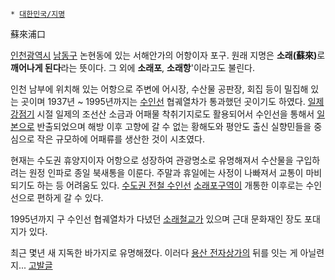  * [[대한민국/지명]]

蘇來浦口

[[인천광역시]] [[남동구]] 논현동에 있는 서해안가의 어항이자 포구. 원래 지명은 '''소래(蘇來)'''로 '''깨어나게 된다'''라는 뜻이다. 그 외에 '''소래포''', '''소래항''''이라고도 불린다. 

인천 남부에 위치해 있는 어항으로 주변에 어시장, 수산물 공판장, 회집 등이 밀집해 있는 곳이며 1937년 ~ 1995년까지는 [[수인선]] 협궤열차가 통과했던 곳이기도 하였다. [[일제강점기]] 시절 일제의 조선산 소금과 어패물 착취기지로도 활용되어서 수인선을 통해서 [[일본]]으로 반출되었으며 해방 이후 고향에 갈 수 없는 황해도와 평안도 출신 실향민들을 중심으로 작은 규모하에 어패류를 생산한 것이 시초였다. 

현재는 수도권 휴양지이자 어항으로 성장하여 관광명소로 유명해져서 수산물을 구입하려는 원정 인파로 종일 북새통을 이룬다. 주말과 휴일에는 사정이 나빠져서 교통이 마비되기도 하는 등 어려움도 있다. [[수도권 전철 수인선]] [[소래포구역]]이 개통한 이후로는 수인선으로 편하게 갈 수 있다.

1995년까지 구 수인선 협궤열차가 다녔던 [[소래철교]]가 있으며 근대 문화재인 장도 포대지가 있다. 

최근 몇년 새 지독한 바가지로 유명해졌다. 이러다 [[용산 전자상가]]의 뒤를 잇는 게 아닐련지...
[http://bbs3.agora.media.daum.net/gaia/do/story/read?bbsId=S103&articleId=322202 고발글]
